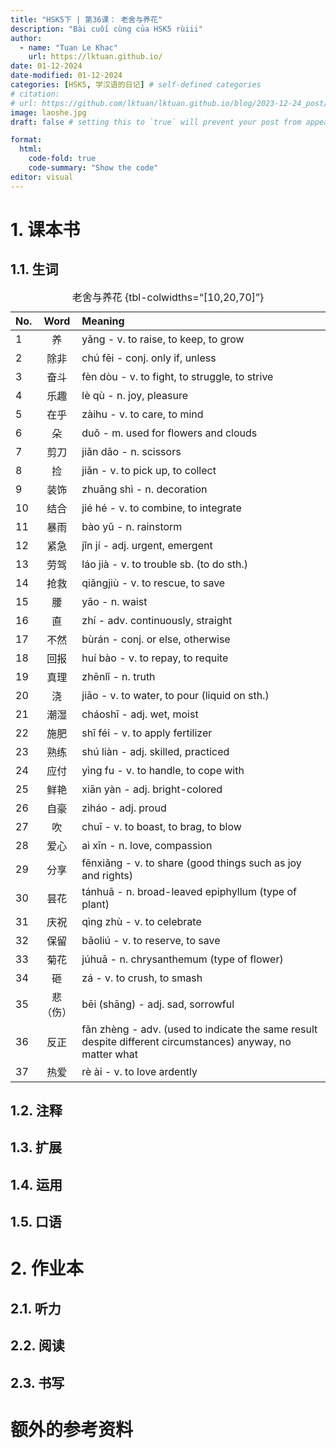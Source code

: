 ---
title: "HSK5下 | 第36课： 老舍与养花"
description: "Bài cuối cùng của HSK5 rùiii"
author:
  - name: "Tuan Le Khac"
    url: https://lktuan.github.io/
date: 01-12-2024
date-modified: 01-12-2024
categories: [HSK5, 学汉语的日记] # self-defined categories
# citation: 
# url: https://github.com/lktuan/lktuan.github.io/blog/2023-12-24_post/
image: laoshe.jpg
draft: false # setting this to `true` will prevent your post from appearing on your listing page until you're ready!

format: 
  html: 
    code-fold: true
    code-summary: "Show the code"
editor: visual
---

# 1. 课本书

## 1.1. 生词

| No. | Word | Meaning                                                     |
|:----|:----:|:------------------------------------------------------------|
|1|养|yǎng - v. to raise, to keep, to grow|
|2|除非|chú fēi - conj. only if, unless|
|3|奋斗|fèn dòu - v. to fight, to struggle, to strive|
|4|乐趣|lè qù - n. joy, pleasure|
|5|在乎|zàihu - v. to care, to mind|
|6|朵|duǒ - m. used for flowers and clouds|
|7|剪刀|jiǎn dāo - n. scissors|
|8|捡|jiǎn - v. to pick up, to collect|
|9|装饰|zhuāng shì - n. decoration|
|10|结合|jié hé - v. to combine, to integrate|
|11|暴雨|bào yǔ - n. rainstorm|
|12|紧急|jǐn jí - adj. urgent, emergent|
|13|劳驾|láo jià - v. to trouble sb. (to do sth.)|
|14|抢救|qiǎngjiù - v. to rescue, to save|
|15|腰|yāo - n. waist|
|16|直|zhí - adv. continuously, straight|
|17|不然|bùrán - conj. or else, otherwise|
|18|回报|huí bào - v. to repay, to requite|
|19|真理|zhēnlǐ - n. truth|
|20|浇|jiāo - v. to water, to pour (liquid on sth.)|
|21|潮湿|cháoshī - adj. wet, moist|
|22|施肥|shī féi - v. to apply fertilizer|
|23|熟练|shú liàn - adj. skilled, practiced|
|24|应付|yìng fu - v. to handle, to cope with|
|25|鲜艳|xiān yàn - adj. bright-colored|
|26|自豪|zìháo - adj. proud|
|27|吹|chuī - v. to boast, to brag, to blow|
|28|爱心|aì xīn - n. love, compassion|
|29|分享|fēnxiǎng - v. to share (good things such as joy and rights)|
|30|昙花|tánhuā - n. broad-leaved epiphyllum (type of plant)|
|31|庆祝|qìng zhù - v. to celebrate|
|32|保留|bǎoliú - v. to reserve, to save|
|33|菊花|júhuā - n. chrysanthemum (type of flower)|
|34|砸|zá - v. to crush, to smash|
|35|悲（伤）|bēi (shāng) - adj. sad, sorrowful|
|36|反正|fǎn zhèng - adv. (used to indicate the same result despite different circumstances) anyway, no matter what|
|37|热爱|rè ài - v. to love ardently|
: 老舍与养花 {tbl-colwidths="\[10,20,70\]"}

## 1.2. 注释

## 1.3. 扩展

## 1.4. 运用

## 1.5. 口语

# 2. 作业本

## 2.1. 听力

## 2.2. 阅读

## 2.3. 书写

# 额外的参考资料